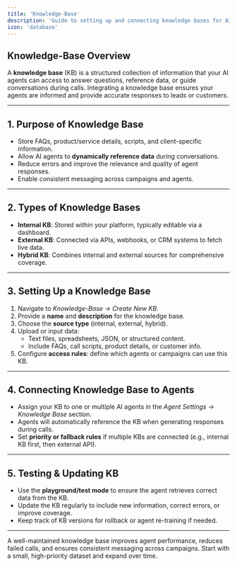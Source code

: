 ```yaml
---
title: 'Knowledge-Base'
description: 'Guide to setting up and connecting knowledge bases for AI voice agents.'
icon: 'database'
---
```


## Knowledge-Base Overview  
A **knowledge base** (KB) is a structured collection of information that your AI agents can access to answer questions, reference data, or guide conversations during calls. Integrating a knowledge base ensures your agents are informed and provide accurate responses to leads or customers.

---

## 1. Purpose of Knowledge Base  
- Store FAQs, product/service details, scripts, and client-specific information.  
- Allow AI agents to **dynamically reference data** during conversations.  
- Reduce errors and improve the relevance and quality of agent responses.  
- Enable consistent messaging across campaigns and agents.  

---

## 2. Types of Knowledge Bases  
- **Internal KB**: Stored within your platform, typically editable via a dashboard.  
- **External KB**: Connected via APIs, webhooks, or CRM systems to fetch live data.  
- **Hybrid KB**: Combines internal and external sources for comprehensive coverage.  

---

## 3. Setting Up a Knowledge Base  
1. Navigate to *Knowledge-Base → Create New KB*.  
2. Provide a **name** and **description** for the knowledge base.  
3. Choose the **source type** (internal, external, hybrid).  
4. Upload or input data:  
   - Text files, spreadsheets, JSON, or structured content.  
   - Include FAQs, call scripts, product details, or customer info.  
5. Configure **access rules**: define which agents or campaigns can use this KB.  

---

## 4. Connecting Knowledge Base to Agents  
- Assign your KB to one or multiple AI agents in the *Agent Settings → Knowledge Base* section.  
- Agents will automatically reference the KB when generating responses during calls.  
- Set **priority or fallback rules** if multiple KBs are connected (e.g., internal KB first, then external API).  

---

## 5. Testing & Updating KB  
- Use the **playground/test mode** to ensure the agent retrieves correct data from the KB.  
- Update the KB regularly to include new information, correct errors, or improve coverage.  
- Keep track of KB versions for rollback or agent re-training if needed.  

---

<Tip>  
A well-maintained knowledge base improves agent performance, reduces failed calls, and ensures consistent messaging across campaigns. Start with a small, high-priority dataset and expand over time.
</Tip>
